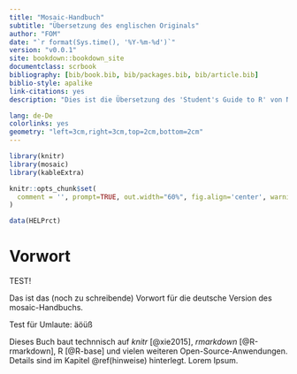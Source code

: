 ```yaml
--- 
title: "Mosaic-Handbuch"
subtitle: "Übersetzung des englischen Originals"
author: "FOM"
date: "`r format(Sys.time(), '%Y-%m-%d')`"
version: "v0.0.1"
site: bookdown::bookdown_site
documentclass: scrbook
bibliography: [bib/book.bib, bib/packages.bib, bib/article.bib]
biblio-style: apalike
link-citations: yes
description: "Dies ist die Übersetzung des 'Student's Guide to R' von Nicholas J. Horton, Randall Pruim und Daniel T. Kaplan aus dem Project Mosaic."

lang: de-De
colorlinks: yes
geometry: "left=3cm,right=3cm,top=2cm,bottom=2cm"
---
```


```r
library(knitr)
library(mosaic)
library(kableExtra)
```

```r
knitr::opts_chunk$set(
  comment = '', prompt=TRUE, out.width="60%", fig.align='center', warning=FALSE, message=FALSE
)
```

```r
data(HELPrct)
```



# Vorwort {-}


TEST!


Das ist das (noch zu schreibende) Vorwort für die deutsche Version des mosaic-Handbuchs.


Test für Umlaute: äöüß



Dieses Buch baut technnisch auf *knitr* [@xie2015], *rmarkdown* [@R-rmarkdown], R [@R-base] und vielen weiteren Open-Source-Anwendungen. Details sind im Kapitel \@ref(hinweise) hinterlegt. Lorem Ipsum.
